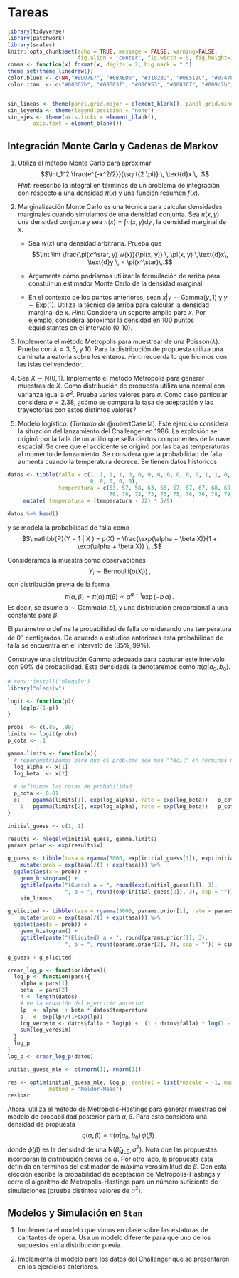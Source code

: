 # Tareas {-}

```r
library(tidyverse)
library(patchwork)
library(scales)
knitr::opts_chunk$set(echo = TRUE, message = FALSE, warning=FALSE, 
                      fig.align = 'center', fig.width = 5, fig.height=3, cache = TRUE)
comma <- function(x) format(x, digits = 2, big.mark = ",")
theme_set(theme_linedraw())
color.blues <- c(NA,"#BDD7E7", "#6BAED6", "#3182BD", "#08519C", "#074789", "#063e77", "#053464")
color.itam  <- c("#00362b", "#00503f", "#006953", "#008367", "#009c7b", "#00b68f")


sin_lineas <- theme(panel.grid.major = element_blank(), panel.grid.minor = element_blank())
sin_leyenda <- theme(legend.position = "none")
sin_ejes <- theme(axis.ticks = element_blank(), 
        axis.text = element_blank())
```

## Integración Monte Carlo y Cadenas de Markov {-}

1. Utiliza el método Monte Carlo para aproximar 
$$\int_1^2 \frac{e^{-x^2/2}}{\sqrt{2 \pi}} \, \text{d}x \, .$$
*Hint: * reescribe la integral en términos de un problema de integración con
respecto a una densidad $\pi(x)$ y una función resumen $f(x).$

1. Marginalización Monte Carlo es una técnica para calcular densidades 
marginales cuando simulamos de una densidad conjunta. Sea $\pi(x,y)$ una
densidad conjunta y sea $\pi(x) = \int \pi(x, y) \text{d} y \,,$ la densidad
marginal de $x.$ 
    
    - Sea $w(x)$ una densidad arbitraria. Prueba que $$\int \int
    \frac{\pi(x^\star, y) w(x)}{\pi(x, y)} \, \pi(x, y) \,\text{d}x\, \text{d}y
    \, = \pi(x^\star)\,.$$
    
    - Argumenta cómo podríamos utilizar la formulación de arriba para constuir un 
    estimador Monte Carlo de la densidad marginal. 
    
    - En el contexto de los puntos anteriores, sean $x|y \sim \mathsf{Gamma}(y,
    1)$ y $y \sim \mathsf{Exp}(1).$ Utiliza la técnica de arriba para calcular
    la densidad marginal de x. *Hint:* Considera un soporte amplio para $x.$ Por
    ejemplo, considera aproximar la densidad en 100 puntos equidistantes en el
    intervalo $(0,10).$

2. Implementa el método Metropolis para muestrear de una
$\mathsf{Poisson}(\lambda).$ Prueba con $\lambda = 3, 5,$ y $10.$ Para la 
distribución de propuesta utiliza una caminata aleatoria sobre los enteros.
*Hint: * recuerda lo que hicimos con las islas del vendedor.

2. Sea $X \sim \mathsf{N}(0,1).$ Implementa el método Metropolis para generar
muestras de $X.$ Como distribución de propuesta utiliza una normal con varianza 
igual a $\sigma^2.$ Prueba varios valores para $\sigma.$ Como caso particular
considera $\sigma = 2.38,$ ¿cómo se compara la tasa de aceptación y las
trayectorias con estos distintos valores?

3. Modelo logístico. (*Tomado de* @robertCasella). Este ejercicio considera 
la situación del lanzamiento del Challenger en 1986. La explosión se originó 
por la falla de un anillo que sella ciertos componentes de la nave espacial.
Se cree que el accidente se originó por las bajas temperaturas al momento de 
lanzamiento. Se considera que la probabilidad de falla aumenta cuando la 
temperatura decrece. Se tienen datos históricos
```r
datos <- tibble(falla = c(1, 1, 1, 1, 0, 0, 0, 0, 0, 0, 0, 0, 1, 1, 0, 0, 0,1, 
                          0, 0, 0, 0, 0), 
                temperatura = c(53, 57, 58, 63, 66, 67, 67, 67, 68, 69, 70, 70, 
                                70, 70, 72, 73, 75, 75, 76, 76, 78, 79, 81)) %>% 
     mutate( temperatura = (temperatura - 32) * 5/9)

datos %>% head()
```
    
y se modela la probabilidad de falla como 
$$\mathbb{P}(Y = 1 | X ) = p(X) = \frac{\exp(\alpha + \beta X)}{1 + \exp(\alpha + \beta X)} \, .$$

Consideramos la muestra como observaciones 
$$Y_i \sim \mathsf{Bernoulli}(p(X_i))\,,$$
con distribución previa de la forma
$$\pi(\alpha, \beta) = \pi(\alpha) \, \pi(\beta) \propto \alpha^{a - 1}\exp\left(- b \, \alpha \right) \,.$$
Es decir, se asume $\alpha \sim \mathsf{Gamma}(a, b),$ y una distribución
proporcional a una constante para $\beta.$

El parámetro $\alpha$ define la probabilidad de falla considerando una
temperatura de $0^\circ$ centígrados. De acuerdo a estudios anteriores esta 
probabilidad de falla se encuentra en el intervalo de $(85\%, 99\%)$.

Construye una distribución Gamma adecuada para capturar este intervalo con 
$90\%$ de probabilidad. Esta densidads la denotaremos como $\pi(\alpha | a_0,
b_0).$

```r
# renv::install("nleqslv")
library("nleqslv")

logit <- function(p){
    log(p/(1-p))
}

probs  <- c(.85, .99)
limits <- logit(probs)
p_cota <- .1

gamma.limits <- function(x){
  # reparametrizamos para que el problema sea mas "fácil" en términos numéricos.
  log_alpha <- x[1]
  log_beta  <- x[2]
  
  # definimos las cotas de probabilidad
  p_cota <- 0.01
  c(    pgamma(limits[1], exp(log_alpha), rate = exp(log_beta)) - p_cota,
    1 - pgamma(limits[2], exp(log_alpha), rate = exp(log_beta)) - p_cota)
}

initial_guess <- c(1, 1)

results <- nleqslv(initial_guess, gamma.limits)
params.prior <- exp(results$x)

g_guess <- tibble(tasa = rgamma(5000, exp(initial_guess[1]), exp(initial_guess[2]))) %>%
    mutate(prob = exp(tasa)/(1 + exp(tasa))) %>% 
  ggplot(aes(x = prob)) + 
    geom_histogram() + 
    ggtitle(paste("(Guess) a = ", round(exp(initial_guess[1]), 3), 
                  ", b = ", round(exp(initial_guess[2]), 3), sep = "")) + 
    sin_lineas

g_elicited <- tibble(tasa = rgamma(5000, params.prior[1], rate = params.prior[2])) %>%
    mutate(prob = exp(tasa)/(1 + exp(tasa))) %>% 
  ggplot(aes(x = prob)) + 
    geom_histogram() + 
    ggtitle(paste("(Elicited) a = ", round(params.prior[1], 3), 
                  ", b = ", round(params.prior[2], 3), sep = "")) + sin_lineas

g_guess + g_elicited

```

```r

crear_log_p <- function(datos){
  log_p <- function(pars){
    alpha = pars[1]
    beta  = pars[2]
    n <- length(datos)
    # ve la ecuación del ejercicio anterior
    lp  <- alpha  + beta * datos$temperatura
    p   <- exp(lp)/(1+exp(lp))
    log_verosim <- datos$falla * log(p) +  (1 - datos$falla) * log(1 - p)
    sum(log_verosim)
  }  
  log_p
}
log_p <- crear_log_p(datos)

initial_guess_mle <- c(rnorm(1), rnorm(1))

res <- optim(initial_guess_mle, log_p, control = list(fnscale = -1, maxit = 1000), 
             method = "Nelder-Mead")
res$par
```

Ahora, utiliza el método de Metropolis-Hastings para generar muestras del 
modelo de probabilidad posterior para $\alpha, \beta.$ Para esto considera
una densidad de propuesta
$$q(\alpha, \beta) = \pi(\alpha|a_0, b_0) \, \phi(\beta)\, ,$$
donde $\phi(\beta)$ es la densidad de una $\mathsf{N}(\hat \beta_{\mathsf{MLE}},
\sigma^2).$ Nota que las propuestas incorporan la distribución previa de
$\alpha.$ Por otro lado, la propuesta esta definida en términos del estimador de
máxima verosimilitud de $\beta.$ Con esta elección escribe la probabilidad de
aceptación de Metropolis-Hastings y corre el algoritmo de Metropolis-Hastings para 
un número suficiente de simulaciones (prueba distintos valores de $\sigma^2$).

## Modelos y Simulación en `Stan`

1. Implementa el modelo que vimos en clase sobre las estaturas de cantantes de
ópera. Usa un modelo diferente para que uno de los supuestos en la distribución
previa.

1. Implementa el modelo para los datos del Challenger que se presentaron en los
ejercicios anteriores.

